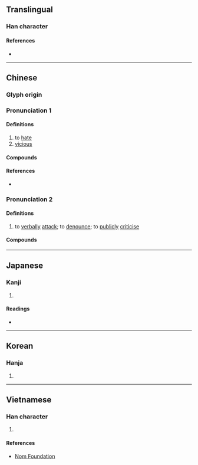 {{also|怼}}
{{character info/new}}
==Translingual==

===Han character===
{{Han char|rn=61|rad=心|as=14|sn=18|four=34330|canj=TIP|ids=⿱對心}}

====References====
* {{Han ref|kx=0406.370|dkj=11376|dj=0747.300|hdz=42363.100|uh=61DF|ud=25055|bh=EFC8|bd=61384}}

----

==Chinese==
{{zh-forms|s=怼}}

===Glyph origin===
{{Han etym}}

===Pronunciation 1===
{{zh-pron
|m=duì
|c=deoi6,zeoi6
|mc=y
|oc=y
|cat=v
}}

====Definitions====
{{zh-hanzi}}

# to [[hate]]
# [[vicious]]

====Compounds====
{{zh-der|怨懟|慍懟}}

====References====
* {{R:yue:Hanzi}}

===Pronunciation 2===
{{zh-pron
|m=duǐ
}}

====Definitions====
{{zh-hanzi}}

# {{lb|zh|newly-appeared orthography|slang|or|dialectal}} to [[verbally]] [[attack]]; to [[denounce]]; to [[publicly]] [[criticise]]

====Compounds====
{{zh-der|怒懟}}


----

==Japanese==

===Kanji===
{{ja-kanji|grade=|rs=心14}}

# {{defn|lang=ja|sort=心14}}

====Readings====
* {{ja-readings|on=[[つい]] (tsui), [[ずい]] (zui), [[たい]] (tai)|kun=[[うらむ]] (uramu)}}

----

==Korean==

===Hanja===
{{ko-hanja|hangeul=대|eumhun=|rv=dae|mr=tae|y=tay}}

# {{defn|lang=ko|sort=心14}}

----

==Vietnamese==

===Han character===
{{vi-readings|rs=心14|hanviet=tủi}}

# {{defn|lang=vi|sort=心14}}

====References====
* [http://nomfoundation.org/common/nom_details.php?codepoint=61df Nom Foundation]